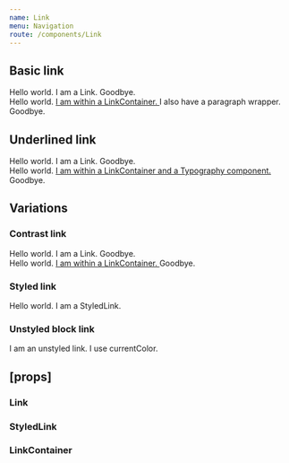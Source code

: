 ```yaml
---
name: Link
menu: Navigation
route: /components/Link
---
```



<PageTitle src="components/Link" title="Link" />

## Basic link

<Playground>
  <ThemeWrapper>
    <Typography size="l">
      Hello world.
      <Link href="http://phork.org" target="_blank">
        I am a Link.
      </Link> Goodbye.
    </Typography>
    <br />
    <LinkContainer as="p">
      Hello world.
      <a href="http://phork.org" target="_blank">
        I am within a LinkContainer.
      </a> I also have a paragraph wrapper. Goodbye.
    </LinkContainer>
  </ThemeWrapper>
</Playground>

## Underlined link

<Playground>
  <ThemeWrapper>
    <Typography size="l">
      Hello world.
      <Link underline href="http://phork.org" target="_blank">
        I am a Link.
      </Link> Goodbye.
    </Typography>
    <br />
    <LinkContainer underline as="p">
      <Typography size="xl">
        Hello world.
        <a href="http://phork.org" target="_blank">
          I am within a LinkContainer and a Typography component.
        </a> Goodbye.
      </Typography>
    </LinkContainer>
  </ThemeWrapper>
</Playground>

## Variations

### Contrast link

<Playground>
  <ThemeWrapper contrast>
    <Typography size="l">
      Hello world.
      <Link contrast href="http://phork.org" target="_blank">
        I am a Link.
      </Link> Goodbye.
    </Typography>
    <br />
    <LinkContainer contrast>
      <Typography size="l">
        Hello world.
        <a href="http://phork.org" target="_blank">
          I am within a LinkContainer.
        </a> Goodbye.
      </Typography>
    </LinkContainer>
  </ThemeWrapper>
</Playground>

### Styled link

<Playground>
  <Typography size="l">
    Hello world.
    <StyledLink activeColor="#f18100" color="#ff8e0d" hoveredColor="#ff9b28" href="http://phork.org" target="_blank">
      I am a StyledLink.
    </StyledLink>
  </Typography>
</Playground>

### Unstyled block link

<Playground>
  <Typography color="warning" size="l">
    <Link block unstyled unthemed href="http://phork.org" target="_blank">
      I am an unstyled link. I use currentColor.
    </Link>
  </Typography>
</Playground>

## \[props\]

### Link

<Props of={Link} />

### StyledLink

<Props of={StyledLink} />

### LinkContainer

<Props of={LinkContainer} />
